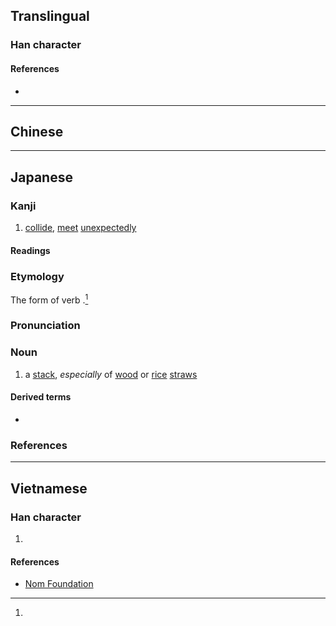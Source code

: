{{character info}}
==Translingual==

===Han character===
{{Han char|rn=64|rad=手|as=08|sn=11|four=58017|canj=QTTC|ids=⿰扌並}}

====References====
* {{Han ref|kx=0440.190|dkj=12312|dj=0791.160|hdz=31923.110|uh=63BD|ud=25533|bh=D56B|bd=54635}}

----

==Chinese==
{{zh-see|碰|v}}

----

==Japanese==

===Kanji===
{{ja-kanji|grade=|rs=手08}}

# [[collide]], [[meet]] [[unexpected]]ly

====Readings====
{{rfv-pron|ja}}
{{ja-readings
|goon=ひょう
|kanon=ほう
|kun=つ-く, はえ-<はへ-
}}

===Etymology===
{{ja-kanjitab|はえ|yomi=k}}

The {{m|ja|連用形|tr=ren'yōkei||stem or continuative}} form of verb {{m|ja|掽える|tr=haeru||to [[stack]] [[cleanly]]|pos=obsolete}}.<ref name="DJR"/>

===Pronunciation===
{{ja-pron|y=k|はえ|acc=2|acc_ref=DJR}}

===Noun===
{{ja-noun|はえ|hhira=はへ}}

# a [[stack]], ''especially'' of [[wood]] or [[rice]] [[straw]]s

====Derived terms====
* {{ja-r|掽%積み|はえ%づみ}}

===References===
<references/>

----

==Vietnamese==

===Han character===
{{vi-readings|rs=手08|reading=bánh}}

# {{rfdef|vi|sort=手08}}

====References====
* [http://nomfoundation.org/common/nom_details.php?codepoint=63bd Nom Foundation]
